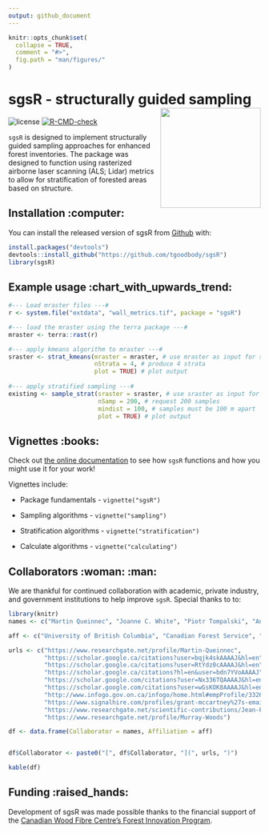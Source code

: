 ```yaml
---
output: github_document
---
```


<!-- README.md is generated from README.Rmd. Please edit that file -->

```r
knitr::opts_chunk$set(
  collapse = TRUE,
  comment = "#>",
  fig.path = "man/figures/"
)
```

# sgsR - structurally guided sampling <img src="man/figures/logo.png" align="right" width="200" />

<!-- badges: start -->
![license](https://img.shields.io/badge/Licence-GPL--3-blue.svg)
[![R-CMD-check](https://github.com/tgoodbody/sgsR/workflows/R-CMD-check/badge.svg)](https://github.com/tgoodbody/sgsR/actions)
<!-- badges: end -->

`sgsR` is designed to implement structurally guided sampling approaches for enhanced forest inventories. The package was designed to function using rasterized airborne laser scanning (ALS; Lidar) metrics to allow for stratification of forested areas based on structure.

## Installation :computer: {.unnumbered}

You can install the released version of sgsR from [Github](https://github.com/tgoodbody/sgsR) with:

``` r
install.packages("devtools")
devtools::install_github("https://github.com/tgoodbody/sgsR")
library(sgsR)
```

## Example usage :chart_with_upwards_trend: {.unnumbered}

``` r
#--- Load mraster files ---#
r <- system.file("extdata", "wall_metrics.tif", package = "sgsR")

#--- load the mraster using the terra package ---#
mraster <- terra::rast(r)

#--- apply kmeans algorithm to mraster ---#
sraster <- strat_kmeans(mraster = mraster, # use mraster as input for stratification
                        nStrata = 4, # produce 4 strata
                        plot = TRUE) # plot output
                        
#--- apply stratified sampling ---#
existing <- sample_strat(sraster = sraster, # use sraster as input for sampling
                         nSamp = 200, # request 200 samples
                         mindist = 100, # samples must be 100 m apart
                         plot = TRUE) # plot output

```

## Vignettes :books: {.unnumbered}

Check out [the online documentation](https://tgoodbody.github.io/sgsR/index.html) to see how `sgsR` functions and how you might use it for your work!

Vignettes include:

* Package fundamentals - `vignette("sgsR")`

* Sampling algorithms - `vignette("sampling")`

* Stratification algorithms - `vignette("stratification")`

* Calculate algorithms - `vignette("calculating")`

## Collaborators :woman: :man: {.unnumbered} 

We are thankful for continued collaboration with academic, private industry, and government institutions to help improve `sgsR`. Special thanks to to:

```r
library(knitr)
names <- c("Martin Queinnec", "Joanne C. White", "Piotr Tompalski", "Andrew T. Hudak", "Ruben Valbuena", "Antoine LeBoeuf", "Ian Sinclair", "Grant McCartney", "Jean-Francois Prieur", "Murray Woods")

aff <- c("University of British Columbia", "Canadian Forest Service", "Canadian Forest Service", "United States Forest Service", "Swedish University of Agricultural Sciences", "Ministère des Forêts, de la Faune et des Parcs", "Ministry of Northern Development, Mines, Natural Resources and Forestry", "Forsite Consulting", "Université de Sherbrooke", "Ontario Ministry of Natural Resources")

urls <- c("https://www.researchgate.net/profile/Martin-Queinnec",
          "https://scholar.google.ca/citations?user=bqjk4skAAAAJ&hl=en",
          "https://scholar.google.ca/citations?user=RtYdz0cAAAAJ&hl=en",
          "https://scholar.google.ca/citations?hl=en&user=bdn7YVoAAAAJ",
          "https://scholar.google.com/citations?user=Nx336TQAAAAJ&hl=en",
          "https://scholar.google.com/citations?user=wGsKOK8AAAAJ&hl=en",
          "http://www.infogo.gov.on.ca/infogo/home.html#empProfile/332620/en",
          "https://www.signalhire.com/profiles/grant-mccartney%27s-email/99719223",
          "https://www.researchgate.net/scientific-contributions/Jean-Francois-Prieur-2142960944",
          "https://www.researchgate.net/profile/Murray-Woods")

df <- data.frame(Collaborator = names, Affiliation = aff)


df$Collaborator <- paste0("[", df$Collaborator, "](", urls, ")")

kable(df)

```


## Funding :raised_hands: {.unnumbered}
Development of sgsR was made possible thanks to the financial support of the [Canadian Wood Fibre Centre's Forest Innovation Program](https://www.nrcan.gc.ca/science-and-data/funding-partnerships/funding-opportunities/forest-sector-funding-programs/forest-innovation-program/13137).


